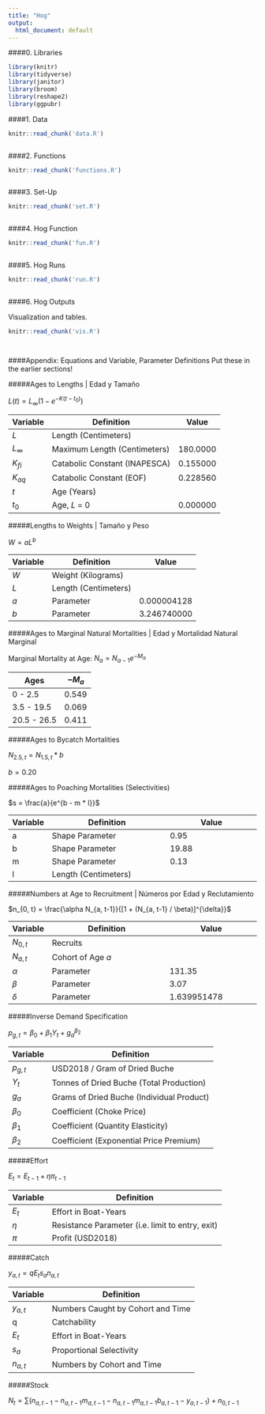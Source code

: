 ```yaml
---
title: "Hog"
output:
  html_document: default
---
```


####0. Libraries

```r

library(knitr)
library(tidyverse)
library(janitor)
library(broom)
library(reshape2)
library(ggpubr)

```

####1. Data

```r
knitr::read_chunk('data.R')
```

```r
```

####2. Functions

```r

knitr::read_chunk('functions.R')

```

```r
```

####3. Set-Up

```r

knitr::read_chunk('set.R')

```

```r
```

####4. Hog Function

```r

knitr::read_chunk('fun.R')

```

```r
```

####5. Hog Runs

```r
knitr::read_chunk('run.R')
```

```r
```

####6. Hog Outputs

Visualization and tables.

```r
knitr::read_chunk('vis.R')
```

```r
```

```r



```

####Appendix: Equations and Variable, Parameter Definitions
Put these in the earlier sections!

#####Ages to Lengths | Edad y Tamaño

$L(t) = L_\infty ( 1 - e^{ - K ( t - t_0 )})$

Variable   | Definition                   | Value
---------- | ---------------------------  | ---------
*L*        | Length (Centimeters)         | 
$L_\infty$ | Maximum Length (Centimeters) | 180.0000
$K_{fi}$   | Catabolic Constant (INAPESCA)| 0.155000
$K_{aq}$   | Catabolic Constant (EOF)     | 0.228560
*t*        | Age (Years)                  | 
$t_0$      | Age, *L* = 0                 | 0.000000

#####Lengths to Weights | Tamaño y Peso

$W = aL^b$

Variable   | Definition                  | Value
---------- | --------------------------- | -------
*W*        | Weight (Kilograms)          |
*L*        | Length (Centimeters)        |
*a*        | Parameter                   | 0.000004128
*b*        | Parameter                   | 3.246740000

#####Ages to Marginal Natural Mortalities | Edad y Mortalidad Natural Marginal

Marginal Mortality at Age:
$N_a = N_{a-1}e^{-M_a}$

Ages        | $-M_a$ 
----------- | -----------
0 - 2.5     | 0.549
3.5 - 19.5  | 0.069
20.5 - 26.5 | 0.411

#####Ages to Bycatch Mortalities

$N_{2.5, t} = N_{1.5, t} * b$

$b = 0.20$

#####Ages to Poaching Mortalities (Selectivities)

$s = \frac{a}{e^{b - m * l}}$

Variable   | Definition                          | Value
---------- | ----------------------------------- | ---------------------------
a          | Shape Parameter                     | 0.95
b          | Shape Parameter                     | 19.88
m          | Shape Parameter                     | 0.13
l          | Length (Centimeters)                |


#####Numbers at Age to Recruitment | Números por Edad y Reclutamiento

$n_{0, t} = \frac{\alpha N_{a, t-1}}{[1 + (N_{a, t-1} / \beta)]^{\delta}}$

Variable   | Definition                          | Value
---------- | ----------------------------------- | ---------------------------
$N_{0, t}$ | Recruits                            |
$N_{a, t}$ | Cohort of Age *a*                   |
$\alpha$   | Parameter                           | 131.35
$\beta$    | Parameter                           | 3.07
$\delta$   | Parameter                           | 1.639951478


#####Inverse Demand Specification

$p_{g, t} = \beta_0 + \beta_1Y_t + g_{a}^{\beta_2}$

Variable   | Definition                                
---------- | -----------------------------------------
$p_{g, t}$ | USD2018 / Gram of Dried Buche            
$Y_t$      | Tonnes of Dried Buche (Total Production)
$g_{a}$    | Grams of Dried Buche (Individual Product)
$\beta_0$  | Coefficient (Choke Price)
$\beta_1$  | Coefficient (Quantity Elasticity)
$\beta_2$  | Coefficient (Exponential Price Premium)

#####Effort

$E_{t} = E_{t - 1} + \eta\pi_{t-1}$

Variable   | Definition                               
---------- | -----------------------------------------
$E_t$      | Effort in Boat-Years
$\eta$     | Resistance Parameter (i.e. limit to entry, exit)
$\pi$      | Profit (USD2018)

#####Catch

$y_{a, t} = qE_ts_{a}n_{a, t}$

Variable        | Definition                               
--------------- | -----------------------------------------
$y_{a, t}$      | Numbers Caught by Cohort and Time
q               | Catchability
$E_t$           | Effort in Boat-Years
$s_a$           | Proportional Selectivity
$n_{a, t}$      | Numbers by Cohort and Time

#####Stock

$N_t = \sum (n_{a, t - 1} - n_{a, t - 1}m_{a, t - 1} - n_{a, t - 1}m_{a, t - 1}b_{a, t - 1} - y_{a, t - 1}) + n_{0, t - 1}$
